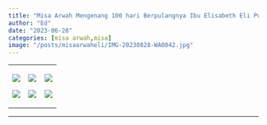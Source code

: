 ```yaml
---
title: "Misa Arwah Mengenang 100 hari Berpulangnya Ibu Elisabeth Eli Puspawati "
author: "Ed"
date: "2023-06-28"
categories: [misa arwah,misa]
image: "/posts/misaarwaheli/IMG-20230828-WA0042.jpg"
---
```


+--------------------------------------------------+--------------------------------------------------+--------------------------------------------------+
| ![](/posts/misaarwaheli/IMG-20230828-WA0043.jpg) | ![](/posts/misaarwaheli/IMG-20230828-WA0042.jpg) | ![](/posts/misaarwaheli/IMG-20230828-WA0044.jpg) |
|                                                  |                                                  |                                                  |
| ![](/posts/misaarwaheli/IMG-20230828-WA0045.jpg) | ![](/posts/misaarwaheli/IMG-20230828-WA0046.jpg) | ![](/posts/misaarwaheli/IMG-20230828-WA0041.jpg) |
+--------------------------------------------------+--------------------------------------------------+--------------------------------------------------+

------------------------------------------------------------------------

